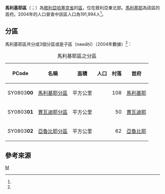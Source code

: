 {{Infobox settlement
| name = 馬利基耶區
| native_name = {{rtl-lang|ar|منطقة المالكية}}
| image_map = Al-Malikiyah District.svg
| map_caption = 圖中黃色區塊為馬利基耶區
| type = 敘利亞行政區
| subdivision_type = 國家
| subdivision_name = {{flag|Syria}}
| subdivision_type1 = 省
| subdivision_name1 = [[哈塞克省|哈塞克省]]
| subdivision_type2 = 首府
| subdivision_name2 = [[馬利基耶|馬利基耶]]
| area_total_km2 = 2652.74
| population = 191994
| population_density_km2 = 72.38
| population_as_of = 2004
| population_footnotes =<ref name=census2004>{{cite web |title=General Census of Population and Housing 2004 |url=http://www.cbssyr.sy/General%20census/census%202004/pop-man.pdf |publisher=Syrian [[Central_Bureau_of_Statistics_(Syria)|Central Bureau of Statistics]] |language=ar |accessdate=15 October 2015 |archive-url=https://web.archive.org/web/20151208115353/http://www.cbssyr.sy/General%20census/census%202004/pop-man.pdf |archive-date=2015-12-08 |dead-url=yes }} Also available in English: {{cite web |title=2004 Census Data |url=https://www.humanitarianresponse.info/en/operations/syria/dataset/syrian-arab-republic-other |publisher=[[United_Nations_Office_for_the_Coordination_of_Humanitarian_Affairs|UN OCHA]] |accessdate=15 October 2015 |archive-date=2015-11-17 |archive-url=https://web.archive.org/web/20151117015407/https://www.humanitarianresponse.info/en/operations/syria/dataset/syrian-arab-republic-other |dead-url=no }}</ref>
| latNS = N
| latd = 37
| latm = 10
| lats = 00
| longEW = E
| longd = 42
| longm = 08
| longs = 00
| coordinates_display = inline,title
| geocode = SY0803
}}

'''馬利基耶區'''（{{lang-ar|منطقة المالكية}}；{{lang-ku|'''Devera Dêrika Hemko'''}}）為[[敘利亞|敘利亞]][[哈塞克省|哈塞克省]]的[[区_(叙利亚)|區]]，位在敘利亞東北部。[[馬利基耶|馬利基耶]]為該區的首府。2004年的人口普查中該區人口為191,994人<ref name=census2004 />。

==分區==
馬利基耶區共分成3個分區或是子區（nawāḥī）（2004年數據）<ref name=census2004 />：

{| class="wikitable sortable"
|- 
|+ 馬利基耶區之分區
! PCode || 名稱 || 面積 || 人口 || 村落 || 首府
|-
| SY0803'''00'''
| [[馬利基耶分區|馬利基耶分區]]
| align=right | {{formatnum:1264.22}}平方公里
| align=right | {{formatnum:112000}}
| align=right | 108
| [[馬利基耶|馬利基耶]]
|-
| SY0803'''01'''
| [[賈瓦迪耶分區|賈瓦迪耶分區]]
| align=right | {{formatnum:383.44}}平方公里
| align=right | {{formatnum:40535}}
| align=right | 50
| [[賈瓦迪耶|賈瓦迪耶]]
|-
| SY0803'''02'''
| [[亞魯比耶分區|亞魯比耶分區]]
| align=right | {{formatnum:1005.08}}平方公里
| align=right | {{formatnum:39459}}
| align=right | 62
| [[亞魯比耶|亞魯比耶]]
|}

==參考來源==
{{reflist}}

{{敘利亞二級行政區|state=collapsed}}

[[Category:哈塞克省區份|M]]

{{Syria-geo-stub}}